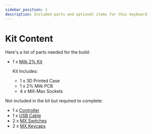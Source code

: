 ```yaml
---
sidebar_position: 1
description: Included parts and optional items for this keyboard
---
```


# Kit Content

Here's a list of parts needed for the build:

* 1 x [Milk 2% Kit](https://keebd.com/products/milk-2-keyboard-kit)

  Kit Includes:
  * 1 x 3D Printed Case
  * 1 x 2% Milk PCB
  * 4 x Mill-Max Sockets

Not included in the kit but required to complete:
* 1 x [Controller](https://keebd.com/collections/controllers)
* 1 x [USB Cable](https://keebd.com/collections/cables)
* 2 x [MX Switches](https://keebd.com/collections/mx-switches)
* 2 x [MX Keycaps](https://keebd.com/collections/mx-keycaps)
